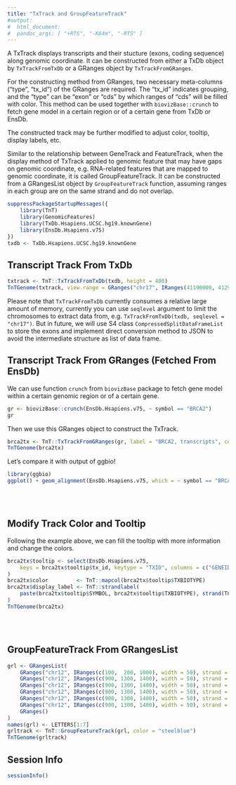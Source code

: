 ```yaml
---
title: "TxTrack and GroupFeatureTrack"
#output:
#  html_document:
#  pandoc_args: [ "+RTS", "-K64m", "-RTS" ]
---
```


A TxTrack displays transcripts and their stucture (exons, coding sequence) along
genomic coordinate. It can be constructed from either a TxDb object by `TxTrackFromTxDb`
or a GRanges object by `TxTrackFromGRanges`.

For the constructing method from GRanges, two necessary meta-columns ("type", "tx_id")
of the GRanges are required. The "tx_id" indicates grouping, and the "type" can be "exon" or "cds"
by which ranges of "cds" will be filled with color. This method can be used together with
`biovizBase::crunch` to fetch gene model in a certain region or of a certain gene from
TxDb or EnsDb.

The constructed track may be further modified to adjust color, tooltip, display labels, etc.

Similar to the relationship between GeneTrack and FeatureTrack,
when the display method of TxTrack applied to genomic feature that may have gaps on
genomic coordinate, e.g. RNA-related features that are mapped to genomic coordinate,
it is called GroupFeatureTrack. It can be constructed from a GRangesList object
by `GroupFeatureTrack` function, assuming ranges in each group are on the same strand
and do not overlap.



```r
suppressPackageStartupMessages({
    library(TnT)
    library(GenomicFeatures)
    library(TxDb.Hsapiens.UCSC.hg19.knownGene)
    library(EnsDb.Hsapiens.v75)
})
txdb <- TxDb.Hsapiens.UCSC.hg19.knownGene
```


## Transcript Track From TxDb


```r
txtrack <- TnT::TxTrackFromTxDb(txdb, height = 400)
TnTGenome(txtrack, view.range = GRanges("chr17", IRanges(41190000, 41290000)))
```

Please note that `TxTrackFromTxDb` currently consumes a relative large amount of memory,
currently you can use `seqlevel` argument to limit the chromosomes to extract data from,
e.g. `TxTrackFromTxDb(txdb, seqlevel = "chr17")`. But in future, we will use S4 class
`CompressedSplitDataFrameList` to store the exons and implement direct conversion method
to JSON to avoid the intermediate structure as list of data frame.


## Transcript Track From GRanges (Fetched From EnsDb)

We can use function `crunch` from `biovizBase` package to fetch gene model within a
certain genomic region or of a certain gene.

```r
gr <- biovizBase::crunch(EnsDb.Hsapiens.v75, ~ symbol == "BRCA2")
gr
```

Then we use this GRanges object to construct the TxTrack.

```r
brca2tx <- TnT::TxTrackFromGRanges(gr, label = "BRCA2, transcripts", color = "grey2", height = 300)
TnTGenome(brca2tx)
```

Let's compare it with output of ggbio!

```r
library(ggbio)
ggplot() + geom_alignment(EnsDb.Hsapiens.v75, which = ~ symbol == "BRCA2")
```

<br/> <br/>

## Modify Track Color and Tooltip

Following the example above, we can fill the tooltip with more information and change
the colors.

```r
brca2tx$tooltip <- select(EnsDb.Hsapiens.v75,
    keys = brca2tx$tooltip$tx_id, keytype = "TXID", columns = c("GENEID", "SYMBOL", "TXBIOTYPE")
)
brca2tx$color         <- TnT::mapcol(brca2tx$tooltip$TXBIOTYPE)
brca2tx$display_label <- TnT::strandlabel(
    paste(brca2tx$tooltip$SYMBOL, brca2tx$tooltip$TXBIOTYPE), strand(TnT::trackData(brca2tx))
)
TnTGenome(brca2tx)
```

<br/> <br/>


## GroupFeatureTrack From GRangesList

```r
grl <- GRangesList(
    GRanges("chr12", IRanges(c(100,  200, 1000), width = 50), strand = "+"),
    GRanges("chr12", IRanges(c(900, 1300, 1400), width = 50), strand = "-"),
    GRanges("chr12", IRanges(c(900, 1300, 1400), width = 50), strand = "-"),
    GRanges("chr12", IRanges(c(900, 1300, 1400), width = 50), strand = "*"),
    GRanges("chr12", IRanges(c(900, 1300, 1400), width = 50), strand = "-"),
    GRanges("chr12", IRanges(c(900, 1300, 1400), width = 50), strand = "-"),
    GRanges()
)
names(grl) <- LETTERS[1:7]
grltrack <- TnT::GroupFeatureTrack(grl, color = "steelblue")
TnTGenome(grltrack)
```



## Session Info

```r
sessionInfo()
```

